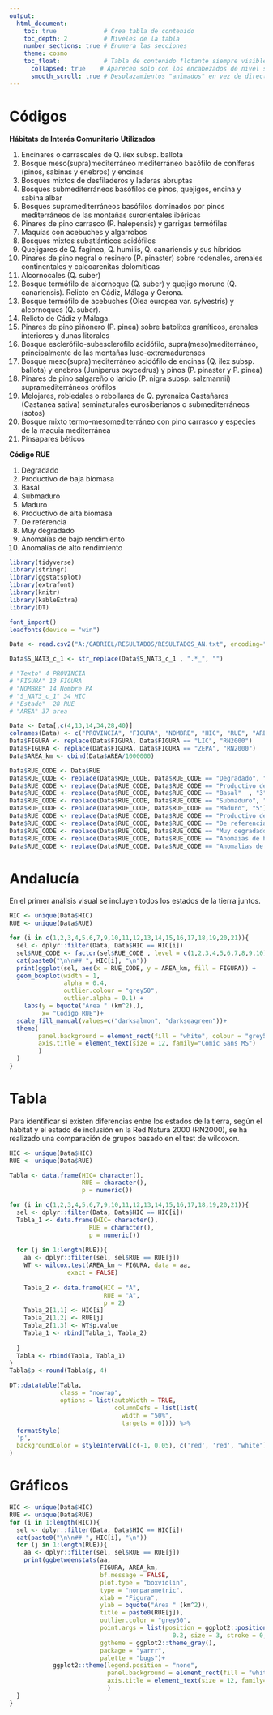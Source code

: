 ```yaml
---
output:
  html_document:
    toc: true             # Crea tabla de contenido
    toc_depth: 2          # Niveles de la tabla
    number_sections: true # Enumera las secciones
    theme: cosmo
    toc_float:            # Tabla de contenido flotante siempre visible
      collapsed: true    # Aparecen solo con los encabezados de nivel superior
      smooth_scroll: true # Desplazamientos "animados" en vez de directos
---
```

# Códigos  

**Hábitats de Interés Comunitario Utilizados**

1.  Encinares o carrascales de Q. ilex subsp. ballota
2.  Bosque meso(supra)mediterráneo mediterráneo basófilo de coníferas (pinos, sabinas y enebros) y encinas
3.  Bosques mixtos de desfiladeros y laderas abruptas
4.  Bosques submediterráneos basófilos de pinos, quejigos, encina y sabina albar
5.  Bosques supramediterráneos basófilos dominados por pinos mediterráneos de las montañas surorientales ibéricas
6.  Pinares de pino carrasco (P. halepensis) y garrigas termófilas
7.  Maquias con acebuches y algarrobos
8.  Bosques mixtos subatlánticos acidófilos
9.  Quejigares de Q. faginea, Q. humilis, Q. canariensis y sus híbridos
10. Pinares de pino negral o resinero (P. pinaster) sobre rodenales, arenales continentales y calcoarenitas dolomíticas
11. Alcornocales (Q. suber)
12. Bosque termófilo de alcornoque (Q. suber) y quejigo moruno (Q. canariensis). Relicto en Cádiz, Málaga y Gerona.
13. Bosque termófilo de acebuches (Olea europea var. sylvestris) y alcornoques (Q. suber).
14. Relicto de Cádiz y Málaga.
15. Pinares de pino piñonero (P. pinea) sobre batolitos graníticos, arenales interiores y dunas litorales
16. Bosque esclerófilo-subesclerófilo acidófilo, supra(meso)mediterráneo, principalmente de las montañas luso-extremadurenses
17. Bosque meso(supra)mediterráneo acidófilo de encinas (Q. ilex subsp. ballota) y enebros (Juniperus oxycedrus) y pinos (P. pinaster y P. pinea)
18. Pinares de pino salgareño o laricio (P. nigra subsp. salzmannii) supramediterráneos orófilos
19. Melojares, robledales o rebollares de Q. pyrenaica Castañares (Castanea sativa) seminaturales eurosiberianos o submediterráneos (sotos)
20. Bosque mixto termo-mesomediterráneo con pino carrasco y especies de la maquia mediterránea
21. Pinsapares béticos

**Código RUE**

1.  Degradado
2.  Productivo de baja biomasa
3.  Basal
4.  Submaduro
5.  Maduro
6.  Productivo de alta biomasa
7.  De referencia
8.  Muy degradado
9.  Anomalías de bajo rendimiento
10. Anomalías de alto rendimiento

```r
library(tidyverse)
library(stringr)
library(ggstatsplot)
library(extrafont)
library(knitr)
library(kableExtra)
library(DT)

font_import()
loadfonts(device = "win")

Data <- read.csv2("A:/GABRIEL/RESULTADOS/RESULTADOS_AN.txt", encoding="UTF-8")

Data$S_NAT3_c_1 <- str_replace(Data$S_NAT3_c_1 , ".*_", "")

# "Texto" 4 PROVINCIA
# "FIGURA" 13 FIGURA
# "NOMBRE" 14 Nombre PA
# "S_NAT3_c_1" 34 HIC
# "Estado"  28 RUE
# "AREA" 37 area

Data <- Data[,c(4,13,14,34,28,40)]
colnames(Data) <- c("PROVINCIA", "FIGURA", "NOMBRE", "HIC", "RUE", "AREA_m")
Data$FIGURA <- replace(Data$FIGURA, Data$FIGURA == "LIC", "RN2000")
Data$FIGURA <- replace(Data$FIGURA, Data$FIGURA == "ZEPA", "RN2000")
Data$AREA_km <- cbind(Data$AREA/1000000)

Data$RUE_CODE <- Data$RUE
Data$RUE_CODE <- replace(Data$RUE_CODE, Data$RUE_CODE == "Degradado", "1")
Data$RUE_CODE <- replace(Data$RUE_CODE, Data$RUE_CODE == "Productivo de baja biomasa", "2")
Data$RUE_CODE <- replace(Data$RUE_CODE, Data$RUE_CODE == "Basal"  , "3")
Data$RUE_CODE <- replace(Data$RUE_CODE, Data$RUE_CODE == "Submaduro", "4")
Data$RUE_CODE <- replace(Data$RUE_CODE, Data$RUE_CODE == "Maduro", "5")
Data$RUE_CODE <- replace(Data$RUE_CODE, Data$RUE_CODE == "Productivo de alta biomasa", "6")
Data$RUE_CODE <- replace(Data$RUE_CODE, Data$RUE_CODE == "De referencia", "7")
Data$RUE_CODE <- replace(Data$RUE_CODE, Data$RUE_CODE == "Muy degradado", "8")
Data$RUE_CODE <- replace(Data$RUE_CODE, Data$RUE_CODE == "Anomaias de bajo rendimiento", "9")
Data$RUE_CODE <- replace(Data$RUE_CODE, Data$RUE_CODE == "Anomalias de alto rendimiento", "10")

```

# Andalucía

En el primer análisis visual se incluyen todos los estados de la tierra juntos.

```r
HIC <- unique(Data$HIC)
RUE <- unique(Data$RUE)

for (i in c(1,2,3,4,5,6,7,9,10,11,12,13,14,15,16,17,18,19,20,21)){
  sel <- dplyr::filter(Data, Data$HIC == HIC[i])
  sel$RUE_CODE <- factor(sel$RUE_CODE , level = c(1,2,3,4,5,6,7,8,9,10))
  cat(paste0("\n\n## ", HIC[i], "\n"))
  print(ggplot(sel, aes(x = RUE_CODE, y = AREA_km, fill = FIGURA)) +
  geom_boxplot(width = 1,
               alpha = 0.4,
               outlier.colour = "grey50",
               outlier.alpha = 0.1) + 
    labs(y = bquote("Area " (km^2),),
         x= "Código RUE")+
  scale_fill_manual(values=c("darksalmon", "darkseagreen"))+
  theme(
        panel.background = element_rect(fill = "white", colour = "grey50"),
        axis.title = element_text(size = 12, family="Comic Sans MS")
        )
  )
}

```


# Tabla
Para identificar si existen diferencias entre los estados de la tierra, según el hábitat y el estado de inclusión en la Red Natura 2000 (RN2000), se ha realizado una comparación de grupos basado en el test de wilcoxon.
```r

HIC <- unique(Data$HIC)
RUE <- unique(Data$RUE)

Tabla <- data.frame(HIC= character(),
                    RUE = character(),
                    p = numeric())

for (i in c(1,2,3,4,5,6,7,9,10,11,12,13,14,15,16,17,18,19,20,21)){
  sel <- dplyr::filter(Data, Data$HIC == HIC[i])
  Tabla_1 <- data.frame(HIC= character(),
                      RUE = character(),
                      p = numeric())
  
  for (j in 1:length(RUE)){
    aa <- dplyr::filter(sel, sel$RUE == RUE[j])
    WT <- wilcox.test(AREA_km ~ FIGURA, data = aa,
                exact = FALSE)
    
    Tabla_2 <- data.frame(HIC = "A",
                          RUE = "A",
                          p = 2)
    Tabla_2[1,1] <- HIC[i]
    Tabla_2[1,2] <- RUE[j]
    Tabla_2[1,3] <- WT$p.value
    Tabla_1 <- rbind(Tabla_1, Tabla_2)
    
  }
  Tabla <- rbind(Tabla, Tabla_1)
}
Tabla$p <-round(Tabla$p, 4)

DT::datatable(Tabla,
              class = "nowrap",
              options = list(autoWidth = TRUE,
                             columnDefs = list(list(
                               width = "50%",
                               targets = 0)))) %>% 
  formatStyle(
  'p',
  backgroundColor = styleInterval(c(-1, 0.05), c('red', 'red', "white"))
)

```
  
# Gráficos
```r
HIC <- unique(Data$HIC)
RUE <- unique(Data$RUE)
for (i in 1:length(HIC)){
  sel <- dplyr::filter(Data, Data$HIC == HIC[i])
  cat(paste0("\n\n## ", HIC[i], "\n"))
  for (j in 1:length(RUE)){
    aa <- dplyr::filter(sel, sel$RUE == RUE[j])
    print(ggbetweenstats(aa, 
                         FIGURA, AREA_km, 
                         bf.message = FALSE,
                         plot.type = "boxviolin", 
                         type = "nonparametric",
                         xlab = "Figura",
                         ylab = bquote("Area " (km^2)),
                         title = paste0(RUE[j]),
                         outlier.color = "grey50",
                         point.args = list(position = ggplot2::position_jitterdodge(dodge.width = 0.6), alpha =
                                             0.2, size = 3, stroke = 0, na.rm = TRUE),
                         ggtheme = ggplot2::theme_gray(), 
                         package = "yarrr", 
                         palette = "bugs")+
            ggplot2::theme(legend.position = "none",
                           panel.background = element_rect(fill = "white", colour = "grey50"),
                           axis.title = element_text(size = 12, family="Comic Sans MS"))
                           )
  }
}
```
